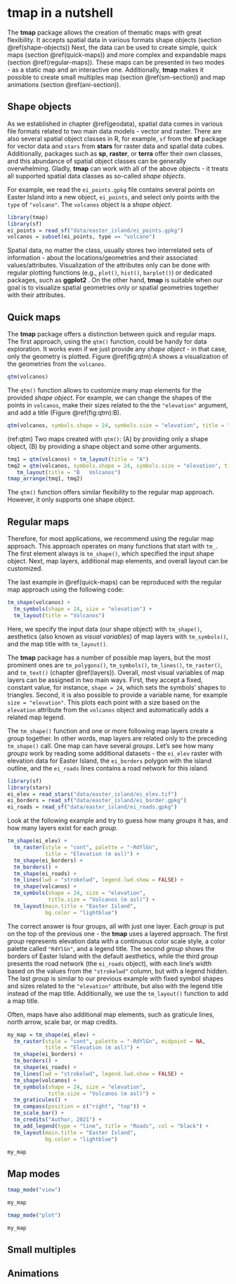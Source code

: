 # **tmap** in a nutshell {#nutshell}

The **tmap** package allows the creation of thematic maps with great flexibility.
It accepts spatial data in various formats shape objects (section \@ref(shape-objects))
Next, the data can be used to create simple, quick maps (section \@ref(quick-maps)) and more complex and expandable maps (section \@ref(regular-maps)).
These maps can be presented in two modes - as a static map and an interactive one.
Additionally, **tmap** makes it possible to create small multiples map (section \@ref(sm-section)) and map animations (section \@ref(ani-section)).

## Shape objects

As we established in chapter \@ref(geodata), spatial data comes in various file formats related to two main data models - vector and raster.
There are also several spatial object classes in R, for example, `sf` from the **sf** package for vector data and `stars` from **stars** for raster data and spatial data cubes.
Additionally, packages such as **sp**, **raster**, or **terra** offer their own classes, and this abundance of spatial object classes can be generally overwhelming.
Gladly, **tmap** can work with all of the above objects - it treats all supported spatial data classes as so-called *shape objects*.

For example, we read the `ei_points.gpkg` file contains several points on Easter Island into a new object, `ei_points`, and select only points with the `type` of `"volcano"`.
The `volcanos` object is a *shape object*.

```r
library(tmap)
library(sf)
ei_points = read_sf("data/easter_island/ei_points.gpkg")
volcanos = subset(ei_points, type == "volcano")
```

<!-- ref also to data appendix -->

Spatial data, no matter the class, usually stores two interrelated sets of information - about the locations/geometries and their associated values/attributes.
Visualization of the attributes only can be done with regular plotting functions (e.g., `plot()`, `hist()`, `barplot()`) or dedicated packages, such as **ggplot2** <!--cite-->.
On the other hand, **tmap** is suitable when our goal is to visualize spatial geometries only or spatial geometries together with their attributes.

## Quick maps

The **tmap** package offers a distinction between quick and regular maps.
The first approach, using the `qtm()` function, could be handy for data exploration.
It works even if we just provide any *shape object* - in that case, only the geometry is plotted.
Figure \@ref(fig:qtm):A shows a visualization of the geometries from the `volcanos`.

```r
qtm(volcanos)
```

The `qtm()` function allows to customize many map elements for the provided *shape object*.
For example, we can change the shapes of the points in `volcanos`, make their sizes related to the the `"elevation"` argument, and add a title (Figure \@ref(fig:qtm):B).

```r
qtm(volcanos, symbols.shape = 24, symbols.size = "elevation", title = "Volcanos")
```

(ref:qtm) Two maps created with `qtm()`: (A) by providing only a shape object, (B) by providing a shape object and some other arguments.

```r
tmq1 = qtm(volcanos) + tm_layout(title = "A")
tmq2 = qtm(volcanos, symbols.shape = 24, symbols.size = "elevation", title = "Volcanos") +
   tm_layout(title = "B   Volcanos")
tmap_arrange(tmq1, tmq2)
```

The `qtm()` function offers similar flexibility to the regular map approach. 
However, it only supports one shape object.

## Regular maps

Therefore, for most applications, we recommend using the regular map approach.
This approach operates on many functions that start with `tm_`. 
The first element always is `tm_shape()`, which specified the input shape object.
Next, map layers, additional map elements, and overall layout can be customized.
<!-- update terminology later -->
<!-- references -->

The last example in \@ref(quick-maps) can be reproduced with the regular map approach using the following code:

```r
tm_shape(volcanos) +
  tm_symbols(shape = 24, size = "elevation") +
  tm_layout(title = "Volcanos")
```

Here, we specify the input data (our shape object) with `tm_shape()`, aesthetics (also known as *visual variables*) of map layers with `tm_symbols()`, and the map title with `tm_layout()`.

The **tmap** package has a number of possible map layers, but the most prominent ones are `tm_polygons()`, `tm_symbols()`, `tm_lines()`, `tm_raster()`, and `tm_text()` (chapter \@ref(layers)).
Overall, most visual variables of map layers can be assigned in two main ways.
First, they accept a fixed, constant value, for instance, `shape = 24`, which sets the symbols' shapes to triangles.
Second, it is also possible to provide a variable name, for example `size = "elevation"`.
This plots each point with a size based on the `elevation` attribute from the `volcanos` object and automatically adds a related map legend.

The `tm_shape()` function and one or more following map layers create a *group* together.
In other words, map layers are related only to the preceding `tm_shape()` call.
One map can have several *groups*.
Let's see how many *groups* work by reading some additional datasets - the `ei_elev` raster with elevation data for Easter Island, the `ei_borders` polygon with the island outline, and the `ei_roads` lines contains a road network for this island.
<!-- ref data appendix -->

```r
library(sf)
library(stars)
ei_elev = read_stars("data/easter_island/ei_elev.tif")
ei_borders = read_sf("data/easter_island/ei_border.gpkg")
ei_roads = read_sf("data/easter_island/ei_roads.gpkg")
```

Look at the following example and try to guess how many *groups* it has, and how many layers exist for each *group*.

```r
tm_shape(ei_elev) +
  tm_raster(style = "cont", palette = "-RdYlGn", 
            title = "Elevation (m asl)") +
  tm_shape(ei_borders) + 
  tm_borders() +
  tm_shape(ei_roads) + 
  tm_lines(lwd = "strokelwd", legend.lwd.show = FALSE) +
  tm_shape(volcanos) +
  tm_symbols(shape = 24, size = "elevation",
             title.size = "Volcanos (m asl)") +
  tm_layout(main.title = "Easter Island",
            bg.color = "lightblue")
```

The correct answer is four groups, all with just one layer.
Each *group* is put on the top of the previous one - the **tmap** uses a layered approach.
The first *group* represents elevation data with a continuous color scale style, a color palette called `"RdYlGn"`, and a legend title.
The second *group* shows the borders of Easter Island with the default aesthetics, while the third *group* presents the road network (the `ei_roads` object), with each line's width based on the values from the `"strokelwd"` column, but with a legend hidden.
The last *group* is similar to our previous example with fixed symbol shapes and sizes related to the `"elevation"` attribute, but also with the legend title instead of the map title.
Additionally, we use the `tm_layout()` function to add a map title.
<!-- ref to other parts of the book -->

Often, maps have also additional map elements, such as graticule lines, north arrow,  scale bar, or map credits. 
<!-- explain -->

```r
my_map = tm_shape(ei_elev) +
  tm_raster(style = "cont", palette = "-RdYlGn", midpoint = NA,
            title = "Elevation (m asl)") +
  tm_shape(ei_borders) + 
  tm_borders() +
  tm_shape(ei_roads) + 
  tm_lines(lwd = "strokelwd", legend.lwd.show = FALSE) +
  tm_shape(volcanos) +
  tm_symbols(shape = 24, size = "elevation",
             title.size = "Volcanos (m asl)") +
  tm_graticules() +
  tm_compass(position = c("right", "top")) +
  tm_scale_bar() +
  tm_credits("Author, 2021") +
  tm_add_legend(type = "line", title = "Roads", col = "black") +
  tm_layout(main.title = "Easter Island",
            bg.color = "lightblue")
```

```r
my_map
```

<!-- refs  -->


## Map modes

<!-- static maps, default -->
<!-- interactive maps -->
```r
tmap_mode("view")
```

```r
my_map
```

```r
tmap_mode("plot")
```

```r
my_map
```

## Small multiples {#sm-section}

## Animations {#ani-section}
